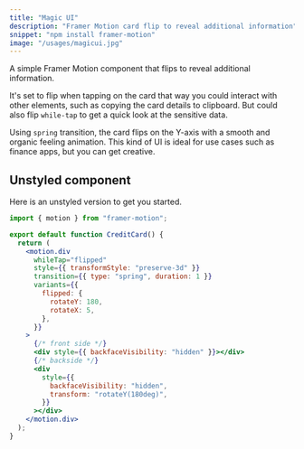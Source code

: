 ```yaml
---
title: "Magic UI"
description: "Framer Motion card flip to reveal additional information"
snippet: "npm install framer-motion"
image: "/usages/magicui.jpg"
---
```


A simple Framer Motion component that flips to reveal additional information.

It's set to flip when tapping on the card that way you could interact with other elements, such as copying the card details to clipboard. But could also flip `while-tap` to get a quick look at the sensitive data.

Using `spring` transition, the card flips on the Y-axis with a smooth and organic feeling animation. This kind of UI is ideal for use cases such as finance apps, but you can get creative.

## Unstyled component

Here is an unstyled version to get you started.

```jsx {1-3,4}
import { motion } from "framer-motion";

export default function CreditCard() {
  return (
    <motion.div
      whileTap="flipped"
      style={{ transformStyle: "preserve-3d" }}
      transition={{ type: "spring", duration: 1 }}
      variants={{
        flipped: {
          rotateY: 180,
          rotateX: 5,
        },
      }}
    >
      {/* front side */}
      <div style={{ backfaceVisibility: "hidden" }}></div>
      {/* backside */}
      <div
        style={{
          backfaceVisibility: "hidden",
          transform: "rotateY(180deg)",
        }}
      ></div>
    </motion.div>
  );
}
```
